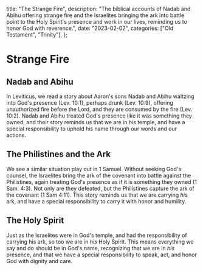   title: "The Strange Fire",
  description: "The biblical accounts of Nadab and Abihu offering strange fire and the Israelites bringing the ark into battle point to the Holy Spirit's presence and work in our lives, reminding us to honor God with reverence.",
  date: "2023-02-02",
  categories: ["Old Testament", "Trinity"],
};

# Strange Fire

## Nadab and Abihu

In Leviticus, we read a story about Aaron's sons Nadab and Abihu waltzing into God's presence (Lev. 10:1), perhaps drunk (Lev. 10:9), offering unauthorized fire before the Lord, and they are consumed by the fire (Lev. 10:2). Nadab and Abihu treated God's presence like it was something they owned, and their story reminds us that we are in *his* temple, and have a special responsibility to uphold his name through our words and our actions.

## The Philistines and the Ark

We see a similar situation play out in 1 Samuel. Without seeking God's counsel, the Israelites bring the ark of the covenant into battle against the Philistines, again treating God's presence as if it is something they owned (1 Sam. 4:3). Not only are they defeated, but the Philistines capture the ark of the covenant (1 Sam 4:11). This story reminds us that we are carrying *his* ark, and have a special responsibility to carry it with honor and humility.

## The Holy Spirit

Just as the Israelites were in God's temple, and had the responsibility of carrying his ark, so too we are in *his* Holy Spirit. This means everything we say and do should be in God's name, recognizing that we are in *his* presence, and that we have a special responsibility to speak, act, and honor God with dignity and care.
